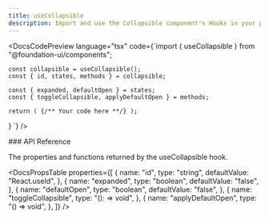 ```yaml
---
title: useCollapsible
description: Import and use the Collapsible component's Hooks in your project.
---
```


<DocsCodePreview
  language="tsx"
  code={`import { useCollapsible } from "@foundation-ui/components";

    const collapsible = useCollapsible();
    const { id, states, methods } = collapsible;

    const { expanded, defaultOpen } = states;
    const { toggleCollapsible, applyDefaultOpen } = methods;

    return ( {/** Your code here **/} );

}
`} />

<DocsSection className="m-y-large-10">
### API Reference

<DocsTextBlock>
  <p>The properties and functions returned by the useCollapsible hook.</p>
</DocsTextBlock>

</DocsSection>

<DocsPropsTable
  properties={[
    {
      name: "id",
      type: "string",
      defaultValue: "React.useId",
    },
    {
      name: "expanded",
      type: "boolean",
      defaultValue: "false",
    },
    {
      name: "defaultOpen",
      type: "boolean",
      defaultValue: "false",
    },
    {
      name: "toggleCollapsible",
      type: "(): => void",
    },
    {
      name: "applyDefaultOpen",
      type: "() => void",
    },
  ]}
/>

<DocsFooter
  prev="/docs/components-hooks/use-checkbox"
  next="/docs/components-hooks/use-dialog"
/>
